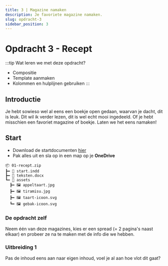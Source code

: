 ```yaml
---
title: 3 | Magazine namaken
description: Je favoriete magazine namaken.
slug: opdracht-3
sidebar_position: 3
---
```


# Opdracht 3 - Recept

:::tip Wat leren we met deze opdracht?
- Compositie
- Template aanmaken
- Kolommen en hulplijnen gebruiken
:::

## Introductie

Je hebt sowieso wel al eens een boekje open gedaan, waarvan je dacht, dit is leuk. Dit wil ik verder lezen, dit is wel echt mooi ingedeeld. Of je hebt misschien een favoriet magazine of boekje. Laten we het eens namaken!

## Start

- Download de startdocumenten [hier](@site/static/opdrachten/opdracht-1.zip)
- Pak alles uit en sla op in een map op je **OneDrive**

<!-- ┃ -->
```
📦 01-recept.zip
┣━ 📄 start.indd
┣━ 📄 teksten.docx
┗━ 📂 assets
  ┣━ 🖼️ appeltaart.jpg
  ┣━ 🖼️ tiramisu.jpg
  ┣━ 🖼️ taart-icoon.svg
  ┗━ 🖼️ gebak-icoon.svg
```

### De opdracht zelf

Neem één van deze magazines, kies er een spread (= 2 pagina's naast elkaar) en probeer ze na te maken met de info die we hebben.

### Uitbreiding 1

Pas de inhoud eens aan naar eigen inhoud, voel je al aan hoe vlot dit gaat?